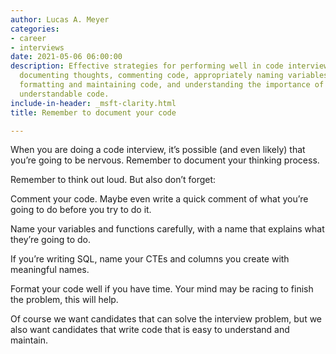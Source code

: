 ```yaml
---
author: Lucas A. Meyer
categories:
- career
- interviews
date: 2021-05-06 06:00:00
description: Effective strategies for performing well in code interviews including
  documenting thoughts, commenting code, appropriately naming variables and functions,
  formatting and maintaining code, and understanding the importance of writing easily
  understandable code.
include-in-header: _msft-clarity.html
title: Remember to document your code

---
```


When you are doing a code interview, it's possible (and even likely) that you're going to be nervous. Remember to document your thinking process.

Remember to think out loud. But also don't forget:

Comment your code. Maybe even write a quick comment of what you're going to do before you try to do it.

Name your variables and functions carefully, with a name that explains what they're going to do.

If you're writing SQL, name your CTEs and columns you create with meaningful names.

Format your code well if you have time. Your mind may be racing to finish the problem, this will help.

Of course we want candidates that can solve the interview problem, but we also want candidates that write code that is easy to understand and maintain.
